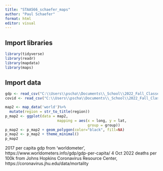```yaml
---
title: "STAA566_schaefer_maps"
author: "Paul Schaefer"
format: html
editor: visual
---
```


## Import libraries
```r
library(tidyverse)
library(readr)
library(mapdata)
library(maps)
```


## Import data
```r
gdp <- read_csv("C:\\Users\\pscha\\Documents\\_School\\2022_Fall_Classes\\STAA_566_DataViz\\maps-pschaeferdc\\2017_gdp.csv", show_col_types = FALSE)
covid <- read_csv("C:\\Users\\pscha\\Documents\\_School\\2022_Fall_Classes\\STAA_566_DataViz\\maps-pschaeferdc\\covid_per_capita.csv",show_col_types = FALSE)
```

```r
map2 <- map_data('world')%>%
  mutate(region = str_to_title(region))
p_map2 <- ggplot(data = map2,
                        mapping = aes(x = long, y = lat,
                                      group = group))
p_map2 <- p_map2 + geom_polygon(color="black", fill=NA)
p_map2 <- p_map2 + theme_minimal()
p_map2
```


2017 per capita gdp from 'worldometer', https://www.worldometers.info/gdp/gdp-per-capita/
4 Oct 2022 deaths per 100k from Johns Hopkins Coronavirus Resource Center, https://coronavirus.jhu.edu/data/mortality
